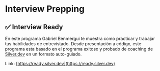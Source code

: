 

# Interview Prepping

## **✅ Interview Ready** 

En este programa Gabriel Benmergui te muestra como practicar y trabajar tus habilidades de entrevistado. Desde presentación a código, este programa esta basado en el programa exitoso y probado de coaching de [Silver.dev](http://Silver.dev) en un formato auto-guiado. 

Link: [https://ready.silver.dev](https://ready.silver.dev)
